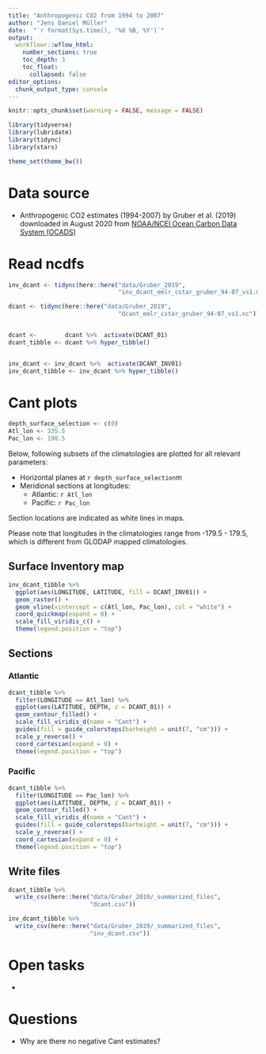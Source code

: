 ```yaml
---
title: "Anthropogenic CO2 from 1994 to 2007"
author: "Jens Daniel Müller"
date:  "`r format(Sys.time(), '%d %B, %Y')`"
output: 
  workflowr::wflow_html:
    number_sections: true
    toc_depth: 3
    toc_float:
      collapsed: false
editor_options:
  chunk_output_type: console
---
```


```r
knitr::opts_chunk$set(warning = FALSE, message = FALSE)
```

```r
library(tidyverse)
library(lubridate)
library(tidync)
library(stars)
```


```r
theme_set(theme_bw())
```

# Data source

- Anthropogenic CO2 estimates (1994-2007) by Gruber et al. (2019) downloaded in August 2020 from [NOAA/NCEI Ocean Carbon Data System (OCADS)](https://www.nodc.noaa.gov/ocads/oceans/ndp_100/ndp100.html){target="_blank"}

# Read ncdfs

```r

inv_dcant <- tidync(here::here("data/Gruber_2019",
                               "inv_dcant_emlr_cstar_gruber_94-07_vs1.nc"))

dcant <- tidync(here::here("data/Gruber_2019",
                               "dcant_emlr_cstar_gruber_94-07_vs1.nc"))


dcant <-        dcant %>%  activate(DCANT_01)
dcant_tibble <- dcant %>% hyper_tibble()


inv_dcant <- inv_dcant %>%  activate(DCANT_INV01)
inv_dcant_tibble <- inv_dcant %>% hyper_tibble()


```

# Cant plots

```r

depth_surface_selection <- c(0)
Atl_lon <- 335.5
Pac_lon <- 190.5

```

Below, following subsets of the climatologies are plotted for all relevant parameters:  

- Horizontal planes at `r depth_surface_selection`m
- Meridional sections at longitudes:
  - Atlantic: `r Atl_lon`
  - Pacific: `r Pac_lon`

Section locations are indicated as white lines in maps.

Please note that longitudes in the climatologies range from -179.5 - 179.5, which is different from GLODAP mapped climatologies.



## Surface Inventory map

```r

inv_dcant_tibble %>% 
  ggplot(aes(LONGITUDE, LATITUDE, fill = DCANT_INV01)) +
  geom_raster() +
  geom_vline(xintercept = c(Atl_lon, Pac_lon), col = "white") +
  coord_quickmap(expand = 0) +
  scale_fill_viridis_c() +
  theme(legend.position = "top")


```

## Sections

### Atlantic

```r

dcant_tibble %>% 
  filter(LONGITUDE == Atl_lon) %>% 
  ggplot(aes(LATITUDE, DEPTH, z = DCANT_01)) +
  geom_contour_filled() +
  scale_fill_viridis_d(name = "Cant") +
  guides(fill = guide_colorsteps(barheight = unit(7, "cm"))) +
  scale_y_reverse() +
  coord_cartesian(expand = 0) +
  theme(legend.position = "top")

```

### Pacific

```r

dcant_tibble %>% 
  filter(LONGITUDE == Pac_lon) %>% 
  ggplot(aes(LATITUDE, DEPTH, z = DCANT_01)) +
  geom_contour_filled() +
  scale_fill_viridis_d(name = "Cant") +
  guides(fill = guide_colorsteps(barheight = unit(7, "cm"))) +
  scale_y_reverse() +
  coord_cartesian(expand = 0) +
  theme(legend.position = "top")

```

## Write files

```r

dcant_tibble %>% 
  write_csv(here::here("data/Gruber_2019/_summarized_files",
                       "dcant.csv"))

inv_dcant_tibble %>% 
  write_csv(here::here("data/Gruber_2019/_summarized_files",
                       "inv_dcant.csv"))

```



# Open tasks

- 

# Questions

- Why are there no negative Cant estimates?
